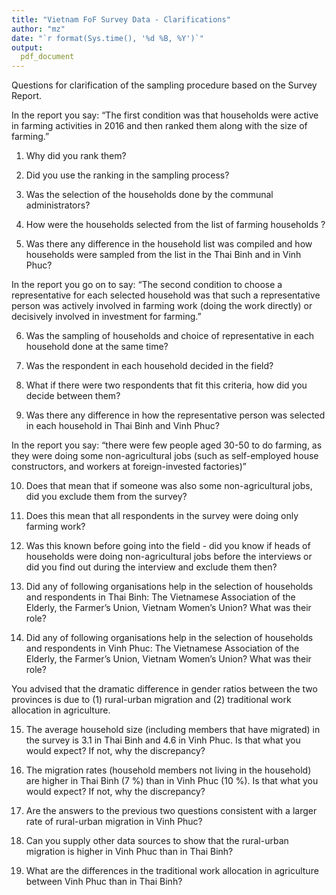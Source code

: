 ---
title: "Vietnam FoF Survey Data - Clarifications"
author: "mz"
date: "`r format(Sys.time(), '%d %B, %Y')`"
output:
  pdf_document
---
  

Questions for clarification of the sampling procedure based on the Survey Report. 

In the report you say: "The first condition was that households were active in farming activities in 2016 and then ranked them along with the size of farming."

1. Why did you rank them? 
  
2. Did you use the ranking in the sampling process?
  
3. Was the selection of the households done by the communal administrators? 
  
4. How were the households selected from the list of farming households ?

5. Was there any difference in the household list was compiled and how households were sampled from the list in the Thai Binh and in Vinh Phuc?
  
In the report you go on to say: "The second condition to choose a representative for each selected household was that such a representative person was actively involved in farming work (doing the work directly) or decisively involved in investment for farming."

6. Was the sampling of households and choice of representative in each household done at the same time?
  
7. Was the respondent in each household decided in the field?
  
8. What if there were two respondents that fit this criteria, how did you decide between them?
  
9. Was there any difference in how the representative person was selected in each household in Thai Binh and Vinh Phuc?

In the report you say: "there were few people aged 30-50 to do farming, as they were doing some non-agricultural jobs (such as self-employed house constructors, and workers at foreign-invested factories)"

10. Does that mean that if someone was also some non-agricultural jobs, did you exclude them from the survey?
  
11. Does this mean that all respondents in the survey were doing only farming work?
  
12. Was this known before going into the field - did you know if heads of households were doing non-agricultural jobs before the interviews or did you find out during the interview and exclude them then?
  
13. Did any of following organisations help in the selection of households and respondents in Thai Binh: The Vietnamese Association of the Elderly, the Farmer's Union, Vietnam Women's Union? What was their role?
 
14. Did any of following organisations help in the selection of households and respondents in Vinh Phuc: The Vietnamese Association of the Elderly, the Farmer's Union, Vietnam Women's Union? What was their role? 


You advised that the dramatic difference in gender ratios between the two provinces is due to (1) rural-urban migration and (2) traditional work allocation in agriculture.

15. The average household size (including members that have migrated) in the survey is 3.1 in Thai Binh and 4.6 in Vinh Phuc. Is that what you would expect? If not, why the discrepancy?
  
16. The migration rates (household members not living in the household) are higher in Thai Binh (7 %) than in Vinh Phuc (10 %). Is that what you would expect? If not, why the discrepancy?
  
17. Are the answers to the previous two questions consistent with a larger rate of rural-urban migration in Vinh Phuc?

18. Can you supply other data sources to show that the rural-urban migration is higher in Vinh Phuc than in Thai Binh?

19. What are the differences in the traditional work allocation in agriculture between Vinh Phuc than in Thai Binh?



  